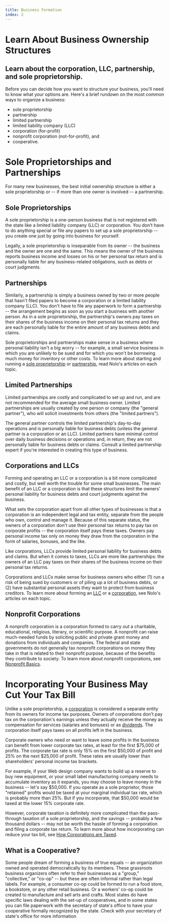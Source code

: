 ```yaml
---
title: Business Formation
index: 2
---
```


# Learn About Business Ownership Structures

## Learn about the corporation, LLC, partnership, and sole proprietorship.

Before you can decide how you want to structure your business, you'll need to know what your options are. Here's a brief rundown on the most common ways to organize a business:

- sole proprietorship
- partnership
- limited partnership
- limited liability company (LLC)
- corporation (for-profit)
- nonprofit corporation (not-for-profit), and
- cooperative.

# Sole Proprietorships and Partnerships

For many new businesses, the best initial ownership structure is either a sole proprietorship or -- if more than one owner is involved -- a partnership.

## Sole Proprietorships

A sole proprietorship is a one-person business that is not registered with the state like a limited liability company (LLC) or corporation. You don't have to do anything special or file any papers to set up a sole proprietorship -- you create one just by going into business for yourself.

Legally, a sole proprietorship is inseparable from its owner -- the business and the owner are one and the same. This means the owner of the business reports business income and losses on his or her personal tax return and is personally liable for any business-related obligations, such as debts or court judgments.

## Partnerships

Similarly, a partnership is simply a business owned by two or more people that hasn't filed papers to become a corporation or a limited liability company (LLC). You don't have to file any paperwork to form a partnership -- the arrangement begins as soon as you start a business with another person. As in a sole proprietorship, the partnership's owners pay taxes on their shares of the business income on their personal tax returns and they are each personally liable for the entire amount of any business debts and claims.

Sole proprietorships and partnerships make sense in a business where personal liability isn't a big worry -- for example, a small service business in which you are unlikely to be sued and for which you won't be borrowing much money for inventory or other costs. To learn more about starting and running a [sole proprietorship](https://www.nolo.com/legal-encyclopedia/sole-proprietor) or [partnership](https://www.nolo.com/legal-encyclopedia/partnership), read Nolo's articles on each topic.

## Limited Partnerships

Limited partnerships are costly and complicated to set up and run, and are not recommended for the average small business owner. Limited partnerships are usually created by one person or company (the "general partner"), who will solicit investments from others (the "limited partners").

The general partner controls the limited partnership's day-to-day operations and is personally liable for business debts (unless the general partner is a corporation or an LLC). Limited partners have minimal control over daily business decisions or operations and, in return, they are not personally liable for business debts or claims. Consult a limited partnership expert if you're interested in creating this type of business.

## Corporations and LLCs

Forming and operating an LLC or a corporation is a bit more complicated and costly, but well worth the trouble for some small businesses. The main benefit of an LLC or a corporation is that these structures limit the owners' personal liability for business debts and court judgments against the business.

What sets the corporation apart from all other types of businesses is that a corporation is an independent legal and tax entity, separate from the people who own, control and manage it. Because of this separate status, the owners of a corporation don't use their personal tax returns to pay tax on corporate profits -- the corporation itself pays these taxes. Owners pay personal income tax only on money they draw from the corporation in the form of salaries, bonuses, and the like.

Like corporations, LLCs provide limited personal liability for business debts and claims. But when it comes to taxes, LLCs are more like partnerships: the owners of an LLC pay taxes on their shares of the business income on their personal tax returns.

Corporations and LLCs make sense for business owners who either (1) run a risk of being sued by customers or of piling up a lot of business debts, or (2) have substantial personal assets they want to protect from business creditors. To learn more about forming an [LLC](https://www.nolo.com/legal-encyclopedia/limited-liability-company) or a [corporation](https://www.nolo.com/legal-encyclopedia/corporation), see Nolo's articles on each topic.

## Nonprofit Corporations

A nonprofit corporation is a corporation formed to carry out a charitable, educational, religious, literary, or scientific purpose. A nonprofit can raise much-needed funds by soliciting public and private grant money and donations from individuals and companies. The federal and state governments do not generally tax nonprofit corporations on money they take in that is related to their nonprofit purpose, because of the benefits they contribute to society. To learn more about nonprofit corporations, see [Nonprofit Basics](https://www.nolo.com/legal-encyclopedia/nonprofit-basics-29948.html).

# Incorporating Your Business May Cut Your Tax Bill

Unlike a sole proprietorship, a [corporation](https://www.nolo.com/legal-encyclopedia/corporation) is considered a separate entity from its owners for income tax purposes. Owners of corporations don't pay tax on the corporation's earnings unless they actually receive the money as compensation for services (salaries and bonuses) or as [dividends](https://www.nolo.com/dictionary/dividend-term.html). The corporation itself pays taxes on all profits left in the business.

Corporate owners who need or want to leave some profits in the business can benefit from lower corporate tax rates, at least for the first $75,000 of profits. The corporate tax rate is only 15% on the first $50,000 of profit and 25% on the next \$25,000 of profit. These rates are usually lower than shareholders' personal income tax brackets.

For example, if your Web design company wants to build up a reserve to buy new equipment, or your small label manufacturing company needs to accumulate inventory as it expands, you may choose to leave money in the business -- let's say $50,000. If you operate as a sole proprietor, those "retained" profits would be taxed at your marginal individual tax rate, which is probably more than 25%. But if you incorporate, that $50,000 would be taxed at the lower 15% corporate rate.

However, corporate taxation is definitely more complicated than the pass-through taxation of a sole proprietorship, and the savings -- probably a few thousand dollars -- may not be worth the hassle of forming a corporation and filing a corporate tax return. To learn more about how incorporating can reduce your tax bill, see [How Corporations are Taxed](https://www.nolo.com/legal-encyclopedia/how-corporations-are-taxed-30157.html).

## What is a Cooperative?

Some people dream of forming a business of true equals -- an organization owned and operated democratically by its members. These grassroots business organizers often refer to their businesses as a "group," "collective," or "co-op" -- but these are often informal rather than legal labels. For example, a consumer co-op could be formed to run a food store, a bookstore, or any other retail business. Or a workers' co-op could be created to manufacture and sell arts and crafts. Most states do have specific laws dealing with the set-up of cooperatives, and in some states you can file paperwork with the secretary of state's office to have your cooperative formally recognized by the state. Check with your secretary of state's office for more information
